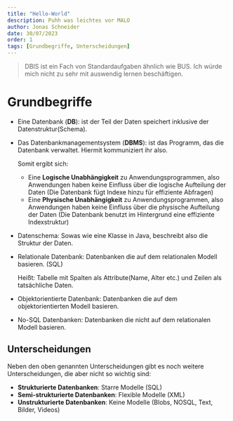 ```yaml
---
title: "Hello-World"
description: Puhh was leichtes vor MALO
author: Jonas Schneider
date: 30/07/2023
order: 1
tags: [Grundbegriffe, Unterscheidungen]
---
```


> DBIS ist ein Fach von Standardaufgaben ähnlich wie BUS. Ich würde mich nicht zu sehr mit auswendig lernen beschäftigen.

# Grundbegriffe

- Eine Datenbank (**DB**): ist der Teil der Daten speichert inklusive der Datenstruktur(Schema).
- Das Datenbankmanagementsystem (**DBMS**): ist das Programm, das die Datenbank verwaltet. Hiermit kommuniziert ihr also.

  Somit ergibt sich:

  - Eine **Logische Unabhängigkeit** zu Anwendungsprogrammen, also Anwendungen haben keine Einfluss über die logische Aufteilung der Daten (Die Datenbank fügt Indexe hinzu für effiziente Abfragen)
  - Eine **Physische Unabhängigkeit** zu Anwendungsprogrammen, also Anwendungen haben keine Einfluss über die physische Aufteilung der Daten (Die Datenbank benutzt im Hintergrund eine effiziente Indexstruktur)

- Datenschema: Sowas wie eine Klasse in Java, beschreibt also die Struktur der Daten.
- Relationale Datenbank: Datenbanken die auf dem relationalen Modell basieren. (SQL)

  Heißt: Tabelle mit Spalten als Attribute(Name, Alter etc.) und Zeilen als tatsächliche Daten.

- Objektorientierte Datenbank: Datenbanken die auf dem objektorientierten Modell basieren.
- No-SQL Datenbanken: Datenbanken die nicht auf dem relationalen Modell basieren.

## Unterscheidungen

Neben den oben genannten Unterscheidungen gibt es noch weitere Unterscheidungen, die aber nicht so wichtig sind:

- **Strukturierte Datenbanken**: Starre Modelle (SQL)
- **Semi-strukturierte Datenbanken**: Flexible Modelle (XML)
- **Unstrukturierte Datenbanken**: Keine Modelle (Blobs, NOSQL, Text, Bilder, Videos)
